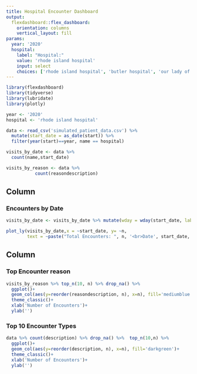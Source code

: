 ```yaml
---
title: Hospital Encounter Dashboard
output: 
  flexdashboard::flex_dashboard:
    orientation: columns
    vertical_layout: fill
params:
  year: '2020'
  hospital:
    label: "Hospital:"
    value: 'rhode island hospital'
    input: select
    choices: ['rhode island hospital', 'butler hospital', 'our lady of fatima hospital', 'newport hospital', 'memorial hospital of rhode island', 'westerly hospital', 'women & infants hospital of rhode island', 'south county hospital', 'the miriam hospital', 'kent county memorial hospital']
---
```


```r
library(flexdashboard)
library(tidyverse)
library(lubridate)
library(plotly)

year <- '2020'
hospital <- 'rhode island hospital'

data <- read_csv('simulated_patient_data.csv') %>% 
  mutate(start_date = as_date(start)) %>% 
  filter(year(start)==year, name == hospital)

visits_by_date <- data %>% 
  count(name,start_date)

visits_by_reason <- data %>% 
           count(reasondescription)

```

Column {data-width=650}
-----------------------------------------------------------------------

### Encounters by Date

```r
visits_by_date <- visits_by_date %>% mutate(wday = wday(start_date, label=T))

plot_ly(visits_by_date,x = ~start_date, y= ~n,
        text = ~paste("Total Encounters: ", n, '<br>Date', start_date, '<br>Weekday: ', wday))

```

Column {data-width=350}
-----------------------------------------------------------------------

### Top Encounter reason

```r
visits_by_reason %>% top_n(10, n) %>% drop_na() %>% 
  ggplot()+
  geom_col(aes(y=reorder(reasondescription, n), x=n), fill='mediumblue')+
  theme_classic()+
  xlab('Number of Encounters')+
  ylab('') 

```

### Top 10 Encounter Types

```r
data %>% count(description) %>% drop_na() %>%  top_n(10,n) %>% 
  ggplot()+
  geom_col(aes(y=reorder(description, n), x=n), fill='darkgreen')+
  theme_classic()+
  xlab('Number of Encounters')+
  ylab('')
```

